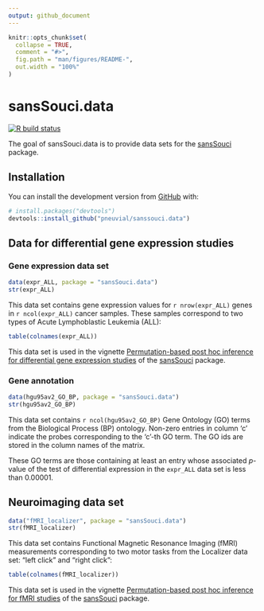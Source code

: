 ```yaml
---
output: github_document
---
```


<!-- README.md is generated from README.Rmd. Please edit that file -->

```r
knitr::opts_chunk$set(
  collapse = TRUE,
  comment = "#>",
  fig.path = "man/figures/README-",
  out.width = "100%"
)
```

# sansSouci.data

<!-- badges: start -->
[![R build status](https://github.com/pneuvial/sanssouci.data/workflows/R-CMD-check/badge.svg)](https://github.com/pneuvial/sanssouci.data/actions)
<!-- badges: end -->

The goal of sansSouci.data is to provide data sets for the [sansSouci](https://github.com/pneuvial/sanssouci) package.

## Installation

You can install the development version from [GitHub](https://github.com/) with:

``` r
# install.packages("devtools")
devtools::install_github("pneuvial/sanssouci.data")
```


## Data for differential gene expression studies

### Gene expression data set

```r
data(expr_ALL, package = "sansSouci.data")
str(expr_ALL)
```

This data set contains gene expression values for `r nrow(expr_ALL)` genes in `r ncol(expr_ALL)` cancer samples. These samples correspond to two types of Acute Lymphoblastic Leukemia (ALL):

```r
table(colnames(expr_ALL))
```

This data set is used in the vignette [Permutation-based post hoc inference for differential gene expression studies](https://pneuvial.github.io/sanssouci/articles/post-hoc_differential-expression.html) of the [sansSouci](https://github.com/pneuvial/sanssouci) package.

### Gene annotation

```r
data(hgu95av2_GO_BP, package = "sansSouci.data")
str(hgu95av2_GO_BP)
```

This data set contains `r ncol(hgu95av2_GO_BP)` Gene Ontology (GO) terms from the Biological Process (BP) ontology. Non-zero entries in column 'c' indicate the probes corresponding to the 'c'-th GO term. The GO ids are stored in the column names of the matrix.  

These GO terms are those containing at least an entry whose associated $p$-value of the test of differential expression in the `expr_ALL` data set is less than 0.00001.

## Neuroimaging data set


```r
data("fMRI_localizer", package = "sansSouci.data")
str(fMRI_localizer)
```

This data set contains Functional Magnetic Resonance Imaging (fMRI) measurements corresponding to two motor tasks from the Localizer data set: "left click" and "right click":

```r
table(colnames(fMRI_localizer))
```

This data set is used in the vignette [Permutation-based post hoc inference for fMRI studies](https://pneuvial.github.io/sanssouci/articles/post-hoc_fMRI.html) of the [sansSouci](https://github.com/pneuvial/sanssouci) package.
